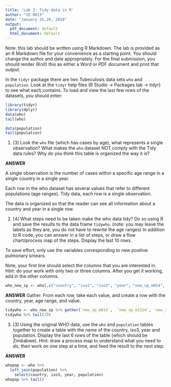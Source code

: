 ```yaml
---
title: 'Lab 3: Tidy data in R'
author: "IE 0015"
date: "January 25,26, 2018"
output:
  pdf_document: default
  html_document: default
---
```


Note: this lab should be written using R Markdown.  The lab is provided as an R Markdown file for your convenience as a starting point. You should change the author and date appropriately. For the final submission, you should render (Knit) this as either a Word or PDF document and print that output.

In the `tidyr` package there are two Tubeculosis data sets `who` and `population`.  Look at the `tidyr` help files (R Studio -> Packages tab -> tidyr) to see what each contains. To load and view the last few rows of the datasets, you should enter:

```r
library(tidyr)
library(dplyr)
data(who)
tail(who)
```
```r
data(population)
tail(population)
```

1. [3] Look the `who` file (which has cases by age), what represents a single observation?  What makes the `who` dataset NOT comply with the Tidy data rules?  Why do you think this table is organized the way it is?

**ANSWER**

A single observation is the number of cases within a specific age range in a single country in a single year.

Each row in the who dataset has several values that refer to different populations (age ranges). Tidy data, each row is a single observation.

The data is organized so that the reader can see all information about a country and year in a single row.

2. [4]  What steps need to be taken make the who data tidy? Do so using R and save the results to the data frame `tidywho`. (note: you may leave the labels as they are, you do not have to rewrite the age ranges) In addition to R code, you can answer in a list of steps, or draw a flow chart/process map of the steps. Display the last 10 rows.

To save effort, only use the variables corresponding to new positive pulmonary smears.

Note, your first line should select the columns that you are interested in. Hint: do your work with only two or three columns. After you get it working, add in the other columns.

```r
who_new_sp <- who[,c("country", "iso2", "iso3", "year", "new_sp_m014",  "new_sp_m1524","new_sp_m2534", "new_sp_m3544", "new_sp_m4554", "new_sp_m5564", "new_sp_m65", "new_sp_f014", "new_sp_f1524", "new_sp_f2534", "new_sp_f3544", "new_sp_f4554", "new_sp_f5564", "new_sp_f65")]
```
**ANSWER**
Gather. From each row, take each value, and create a row with the country, year, age range, and value.

```r
tidywho <- who_new_sp %>% gather(`new_sp_m014`,  `new_sp_m1524`, `new_sp_m2534`, `new_sp_m3544`, `new_sp_m4554`, `new_sp_m5564`, `new_sp_m65`,   `new_sp_f014`, `new_sp_f1524`, `new_sp_f2534`, `new_sp_f3544`, `new_sp_f4554`, `new_sp_f5564`, `new_sp_f65`, key = "agerange", value="cases")
tidywho %>% tail(10)  
```

3. [3] Using the original WHO data, use the `who` and `population` tables together to create a table with the name of the country, iso3, year and population.  Display the last 6 rows of the table (which should be Zimbabwe). Hint: draw a process map to understand what you need to do, then work on one step at a time, and feed the result to the next step.


**ANSWER**
```r
whopop <- who %>% 
  left_join(population) %>%
    select(country, iso3, year, population) 
whopop %>% tail()
```